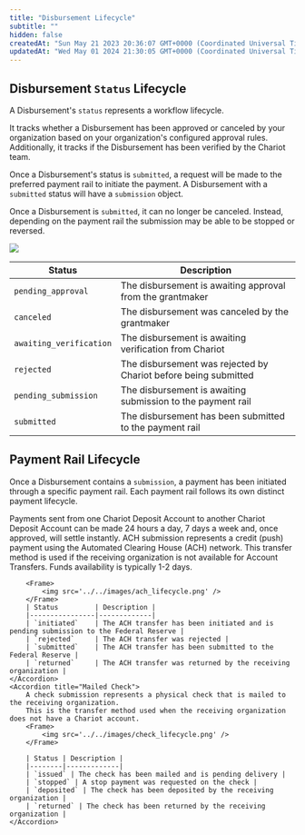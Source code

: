 ```yaml
---
title: "Disbursement Lifecycle"
subtitle: ""
hidden: false
createdAt: "Sun May 21 2023 20:36:07 GMT+0000 (Coordinated Universal Time)"
updatedAt: "Wed May 01 2024 21:30:05 GMT+0000 (Coordinated Universal Time)"
---
```

## Disbursement `Status` Lifecycle
A Disbursement's `status` represents a workflow lifecycle.

It tracks whether a Disbursement has been approved or canceled by your organization based on your organization's configured approval rules.
Additionally, it tracks if the Disbursement has been verified by the Chariot team.

Once a Disbursement's status is `submitted`, a request will be made to the preferred payment rail to initiate the payment.
A Disbursement with a `submitted` status will have a `submission` object.

Once a Disbursement is `submitted`, it can no longer be canceled. Instead, depending on the payment rail the submission may be able to be stopped or reversed.
<Frame>
    <img src='../../images/disbursement_status_lifecycle.png' />
</Frame>

 Status | Description |
|--------|-------------|
| `pending_approval` | The disbursement is awaiting approval from the grantmaker |
| `canceled` | The disbursement was canceled by the grantmaker |
| `awaiting_verification` | The disbursement is awaiting verification from Chariot |
| `rejected` | The disbursement was rejected by Chariot before being submitted|
| `pending_submission` | The disbursement is awaiting submission to the payment rail|
| `submitted` | The disbursement has been submitted to the payment rail |

## Payment Rail Lifecycle
Once a Disbursement contains a `submission`, a payment has been initiated through a specific payment rail. Each payment rail follows its own distinct payment lifecycle.

<AccordionGroup>
    <Accordion title="Account Transfer">
        Payments sent from one Chariot Deposit Account to another Chariot Deposit Account<span title="Chariot is a financial technology company, not a bank. Chariot Accounts come with a Demand Deposit Account through our banking services partner, Column N.A., Member FDIC. Deposits in Chariot Accounts are eligible for FDIC insurance up to $250,000 per depositor, for each insurable capacity in which the account is held."><sup><Icon icon="fa-regular fa-circle-info" size="2.5"/></sup></span> can be made 24 hours a day, 7 days a week and, once approved, will settle instantly.
    </Accordion>
    <Accordion title="ACH">
        ACH submission represents a credit (push) payment using the Automated Clearing House (ACH) network.
        This transfer method is used if the receiving organization is not available for Account Transfers.
        Funds availability is typically 1-2 days.

        <Frame>
            <img src='../../images/ach_lifecycle.png' />
        </Frame>
        | Status         | Description |
        |----------------|-------------|
        | `initiated`    | The ACH transfer has been initiated and is pending submission to the Federal Reserve |
        | `rejected`     | The ACH transfer was rejected |
        | `submitted`    | The ACH transfer has been submitted to the Federal Reserve |
        | `returned`     | The ACH transfer was returned by the receiving organization |
    </Accordion>
    <Accordion title="Mailed Check">
        A check submission represents a physical check that is mailed to the receiving organization.
        This is the transfer method used when the receiving organization does not have a Chariot account.
        <Frame>
            <img src='../../images/check_lifecycle.png' />
        </Frame>

        | Status | Description |
        |--------|-------------|
        | `issued` | The check has been mailed and is pending delivery |
        | `stopped` | A stop payment was requested on the check |
        | `deposited` | The check has been deposited by the receiving organization |
        | `returned` | The check has been returned by the receiving organization |
    </Accordion>

</AccordionGroup>
